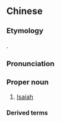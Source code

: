 {{also|以赛亚}}
==Chinese==
{{zh-forms|s=以赛亚|gloss=-}}

===Etymology===
{{bor|zh|grc|Ἠσαΐας}}.

===Pronunciation===
{{zh-pron
|m=Yǐsài亚
|c=ji5 coi3 aa3
|h=pfs=Yî-soi-â
|md=Ī-suói-ā
|mn=Í-sài-a
|cat=pn
}}

===Proper noun===
{{zh-proper noun}}

# [[Isaiah]]

====Derived terms====
{{zh-der|以賽亞書}}

{{zh-cat|Biblical characters}}